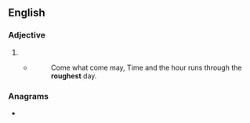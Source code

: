 ==English==

===Adjective===
{{head|en|superlative adjective}}

# {{en-superlative of|rough}}
#*{{RQ:Shakespeare Macbeth|1|3}}
#*: Come what come may, Time and the hour runs through the '''roughest''' day.

===Anagrams===
* {{anagrams|en|a=eghorstu|resought}}